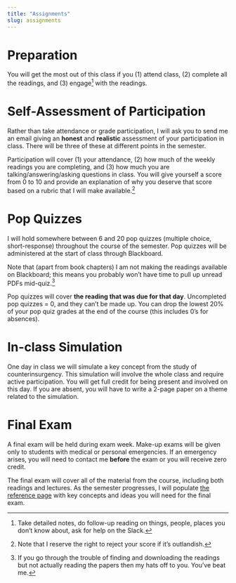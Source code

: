 ```yaml
---
title: "Assignments"
slug: assignments
---
```


# Preparation

<span class="newthought">You will get the most out of this class</span> if you (1) attend class, (2) complete all the readings, and (3) engage^[Take detailed notes, do follow-up reading on things, people, places you don't know about, ask for help on the Slack.]  with the readings.


# Self-Assessment of Participation

Rather than take attendance or grade participation, I will ask you to send me an email giving an **honest** and **realistic** assessment of your participation in class. There will be three of these at different points in the semester.


Participation will cover (1) your attendance, (2) how much of the weekly readings you are completing, and (3) how much you are talking/answering/asking questions in class. You will give yourself a score from 0 to 10 and provide an explanation of why you deserve that score based on a rubric that I will make available.^[Note that I reserve the right to reject your score if it's outlandish.] 


# Pop Quizzes


I will hold somewhere between 6 and 20 pop quizzes (multiple choice, short-response) throughout the course of the semester. Pop quizzes will be administered at the start of class through Blackboard. 

Note that (apart from book chapters) I am not making the readings available on Blackboard; this means you probably won't have time to pull up unread PDFs mid-quiz.^[If you go through the trouble of finding and downloading the readings but not actually reading the papers then my hats off to you. You've beat me.] 

Pop quizzes will cover **the reading that was due for that day**. Uncompleted pop quizzes = 0, and they can't be made up. You can drop the lowest 20% of your pop quiz grades at the end of the course (this includes 0's for absences). 


# In-class Simulation

One day in class we will simulate a key concept from the study of counterinsurgency. This simulation will involve the whole class and require active participation. You will get full credit for being present and involved on this day. If you are absent, you will have to write a 2-page paper on a theme related to the simulation. 


# Final Exam

A final exam will be held during exam week.  Make-up exams will be given only to students with medical or personal emergencies.  If an emergency arises, you will need to contact me **before** the exam or you will receive zero credit.

The final exam will cover all of the material from the course, including both readings and lectures. As the semester progresses, I will populate [the reference page](/reference/) with key concepts and ideas you will need for the final exam. 

